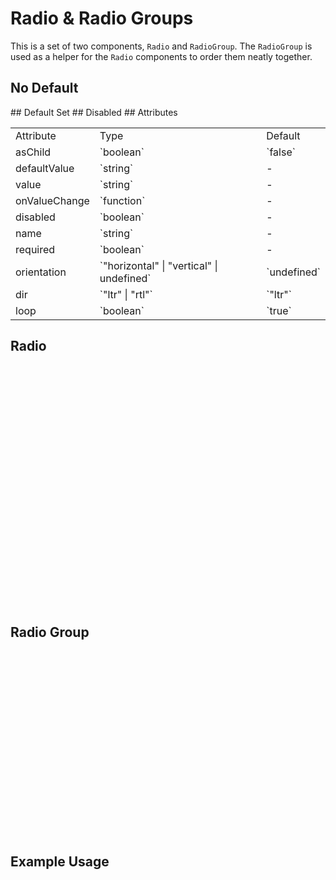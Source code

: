 

<Meta of={RadioStories} />

# Radio & Radio Groups

This is a set of two components, `Radio` and `RadioGroup`. The `RadioGroup` is used as a helper for the `Radio` components to order them neatly together.

## No Default

<Canvas of={RadioStories.NoDefault} />
## Default Set
<Canvas of={RadioStories.DefaultSet} />
## Disabled
<Canvas of={RadioStories.RadioButtonDisabled} />
## Attributes

<table>
  <tr>
    <td>Attribute</td>
    <td>Type</td>
    <td>Default</td>
  </tr>
  <tr>
    <td>asChild</td>
    <td>`boolean`</td>
    <td>`false`</td>
  </tr>
  <tr>
    <td>defaultValue</td>
    <td>`string`</td>
    <td>-</td>
  </tr>
  <tr>
    <td>value</td>
    <td>`string`</td>
    <td>-</td>
  </tr>
  <tr>
    <td>onValueChange</td>
    <td>`function`</td>
    <td>-</td>
  </tr>
  <tr>
    <td>disabled</td>
    <td>`boolean`</td>
    <td>-</td>
  </tr>
  <tr>
    <td>name</td>
    <td>`string`</td>
    <td>-</td>
  </tr>
  <tr>
    <td>required</td>
    <td>`boolean`</td>
    <td>-</td>
  </tr>
  <tr>
    <td>orientation</td>
    <td>`"horizontal" | "vertical" | undefined`</td>
    <td>`undefined`</td>
  </tr>
  <tr>
    <td>dir</td>
    <td>`"ltr" | "rtl"`</td>
    <td>`"ltr"`</td>
  </tr>
  <tr>
    <td>loop</td>
    <td>`boolean`</td>
    <td>`true`</td>
  </tr>
</table>

## Radio

```ts
import * as React from 'react'
import * as RadioGroupPrimitive from '@radix-ui/react-radio-group'
import { cn } from '@/lib/utils'
import { RadioSelected } from '@/assets'
const RadioGroupItem = React.forwardRef<
  React.ElementRef<typeof RadioGroupPrimitive.Item>,
  React.ComponentPropsWithoutRef<typeof RadioGroupPrimitive.Item>
>(({ className, children, ...props }, ref) => {
  return (
    <RadioGroupPrimitive.Item
      ref={ref}
      className={cn(
        'h-5 w-5 rounded-full border-[0.67px] border-border bg-grey-50 disabled:opacity-50 data-[state=checked]:border-primary-600 data-[state=checked]:bg-primary-600 text-foreground-inverse',
        className
      )}
      {...props}
    >
      <RadioGroupPrimitive.Indicator className="flex items-center justify-center">
        <RadioSelected className="text-inherit stroke-current stroke-1 fill-current" />
      </RadioGroupPrimitive.Indicator>
    </RadioGroupPrimitive.Item>
  )
})
RadioGroupItem.displayName = RadioGroupPrimitive.Item.displayName

export { RadioGroupItem as Radio }
```

## Radio Group

```ts
import * as React from 'react'
import * as RadioGroupPrimitive from '@radix-ui/react-radio-group'

import { cn } from '@/lib/utils'

const RadioGroup = React.forwardRef<
  React.ElementRef<typeof RadioGroupPrimitive.Root>,
  React.ComponentPropsWithoutRef<typeof RadioGroupPrimitive.Root>
>(({ className, ...props }, ref) => {
  return (
    <RadioGroupPrimitive.Root
      className={cn('grid gap-2', className)}
      {...props}
      ref={ref}
    />
  )
})
RadioGroup.displayName = RadioGroupPrimitive.Root.displayName

export { RadioGroup }

```

## Example Usage

```ts
import { Label } from '@/components/Label'
import { Radio, RadioGroup } from '@/components/Radio'
import { useState } from 'react'
export const RadioGroupDemo = ({
  defaultValue,
  disabled,
  loop
}: {
  defaultValue?: string
  disabled?: boolean
  loop?: boolean
}): JSX.Element => {
  const [value, setValue] = useState(defaultValue)
  const handleValueChange = (newValue: string) => {
    setValue(newValue)
  }
  return (
    <RadioGroup
      defaultValue={defaultValue}
      onValueChange={handleValueChange}
      disabled={disabled}
      loop={loop}
    >
      <RadioWithLabel value="hello" />
      <RadioWithLabel value="world" />
      <RadioWithLabel value="goodbye" />
      <RadioWithLabel value="friend" />
    </RadioGroup>
  )
}
const RadioWithLabel = ({ value }: { value: string }) => {
  return (
    <span className="flex items-center space-x-1">
      <Radio value={value} />
      <Label htmlFor={value}>{value}</Label>
    </span>
  )
}

```
